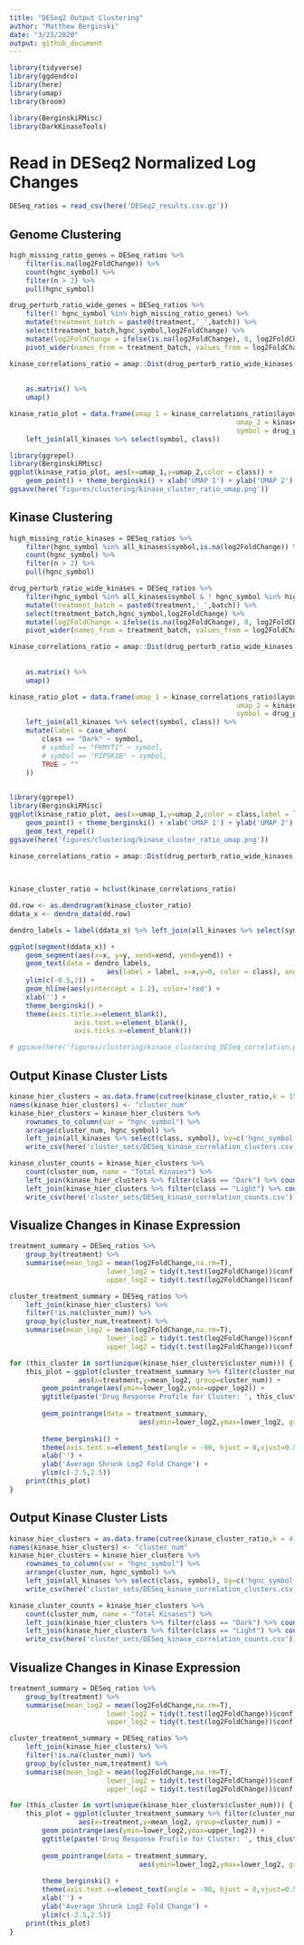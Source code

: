 ```yaml
---
title: "DESeq2 Output Clustering"
author: "Matthew Berginski"
date: "3/23/2020"
output: github_document
---
```


```r
library(tidyverse)
library(ggdendro)
library(here)
library(umap)
library(broom)

library(BerginskiRMisc)
library(DarkKinaseTools)

```

# Read in DESeq2 Normalized Log Changes

```r
DESeq_ratios = read_csv(here('DESeq2_results.csv.gz'))
```

## Genome Clustering

```r
high_missing_ratio_genes = DESeq_ratios %>%
	filter(is.na(log2FoldChange)) %>%
	count(hgnc_symbol) %>%
	filter(n > 2) %>%
	pull(hgnc_symbol)

drug_perturb_ratio_wide_genes = DESeq_ratios %>%
	filter(! hgnc_symbol %in% high_missing_ratio_genes) %>%
	mutate(treatment_batch = paste0(treatment,'_',batch)) %>%
	select(treatment_batch,hgnc_symbol,log2FoldChange) %>%
	mutate(log2FoldChange = ifelse(is.na(log2FoldChange), 0, log2FoldChange)) %>%
	pivot_wider(names_from = treatment_batch, values_from = log2FoldChange)
```



```r
kinase_correlations_ratio = amap::Dist(drug_perturb_ratio_wide_kinases %>% 
																			 	column_to_rownames(var = "hgnc_symbol"),
																			 method="correlation") %>%
	as.matrix() %>%
	umap()

kinase_ratio_plot = data.frame(umap_1 = kinase_correlations_ratio$layout[,1],
														umap_2 = kinase_correlations_ratio$layout[,2],
														symbol = drug_perturb_ratio_wide_kinases$hgnc_symbol) %>%
	left_join(all_kinases %>% select(symbol, class))

library(ggrepel)
library(BerginskiRMisc)
ggplot(kinase_ratio_plot, aes(x=umap_1,y=umap_2,color = class)) +
	geom_point() + theme_berginski() + xlab('UMAP 1') + ylab('UMAP 2')
ggsave(here('figures/clustering/kinase_cluster_ratio_umap.png'))

```


## Kinase Clustering

```r
high_missing_ratio_kinases = DESeq_ratios %>%
	filter(hgnc_symbol %in% all_kinases$symbol,is.na(log2FoldChange)) %>%
	count(hgnc_symbol) %>%
	filter(n > 2) %>%
	pull(hgnc_symbol)

drug_perturb_ratio_wide_kinases = DESeq_ratios %>%
	filter(hgnc_symbol %in% all_kinases$symbol & ! hgnc_symbol %in% high_missing_ratio_kinases) %>%
	mutate(treatment_batch = paste0(treatment,'_',batch)) %>%
	select(treatment_batch,hgnc_symbol,log2FoldChange) %>%
	mutate(log2FoldChange = ifelse(is.na(log2FoldChange), 0, log2FoldChange)) %>%
	pivot_wider(names_from = treatment_batch, values_from = log2FoldChange)
```

```r
kinase_correlations_ratio = amap::Dist(drug_perturb_ratio_wide_kinases %>% 
																			 	column_to_rownames(var = "hgnc_symbol"),
																			 method="correlation") %>%
	as.matrix() %>%
	umap()
```

```r
kinase_ratio_plot = data.frame(umap_1 = kinase_correlations_ratio$layout[,1],
														umap_2 = kinase_correlations_ratio$layout[,2],
														symbol = drug_perturb_ratio_wide_kinases$hgnc_symbol) %>%
	left_join(all_kinases %>% select(symbol, class)) %>%
	mutate(label = case_when(
		class == "Dark" ~ symbol,
		# symbol == "PKMYT1" ~ symbol,
		# symbol == "PIP5K1B" ~ symbol,
		TRUE ~ ""
	))
	

library(ggrepel)
library(BerginskiRMisc)
ggplot(kinase_ratio_plot, aes(x=umap_1,y=umap_2,color = class,label = label)) +
	geom_point() + theme_berginski() + xlab('UMAP 1') + ylab('UMAP 2') +
	geom_text_repel()
ggsave(here('figures/clustering/kinase_cluster_ratio_umap.png'))

```

```r
kinase_correlations_ratio = amap::Dist(drug_perturb_ratio_wide_kinases %>% 
																			 	column_to_rownames(var = "hgnc_symbol"),
																			 method="correlation")

kinase_cluster_ratio = hclust(kinase_correlations_ratio)

dd.row <- as.dendrogram(kinase_cluster_ratio)
ddata_x <- dendro_data(dd.row)

dendro_labels = label(ddata_x) %>% left_join(all_kinases %>% select(symbol,class), by=c('label'='symbol'))

ggplot(segment(ddata_x)) +
	geom_segment(aes(x=x, y=y, xend=xend, yend=yend)) +
	geom_text(data = dendro_labels,
						aes(label = label, x=x,y=0, color = class), angle=90, hjust=1) +
	ylim(c(-0.5,2)) +
	geom_hline(aes(yintercept = 1.2), color='red') +
	xlab('') +
	theme_berginski() +
	theme(axis.title.x=element_blank(),
				axis.text.x=element_blank(),
				axis.ticks.x=element_blank())

# ggsave(here('figures/clustering/kinase_clustering_DESeq_correlation.png'),width=80,limitsize = F)
```

## Output Kinase Cluster Lists

```r
kinase_hier_clusters = as.data.frame(cutree(kinase_cluster_ratio,k = 15))
names(kinase_hier_clusters) <- "cluster_num"
kinase_hier_clusters = kinase_hier_clusters %>%
	rownames_to_column(var = "hgnc_symbol") %>%
	arrange(cluster_num, hgnc_symbol) %>%
	left_join(all_kinases %>% select(class, symbol), by=c('hgnc_symbol'='symbol')) %>%
	write_csv(here('cluster_sets/DESeq_kinase_correlation_clusters.csv'))

kinase_cluster_counts = kinase_hier_clusters %>% 
	count(cluster_num, name = "Total Kinases") %>%
	left_join(kinase_hier_clusters %>% filter(class == "Dark") %>% count(cluster_num, name="Understudied Count")) %>%
	left_join(kinase_hier_clusters %>% filter(class == "Light") %>% count(cluster_num, name="Well Studied Count")) %>%
	write_csv(here('cluster_sets/DESeq_kinase_correlation_counts.csv'))
```

## Visualize Changes in Kinase Expression

```r
treatment_summary = DESeq_ratios %>% 
	group_by(treatment) %>%
	summarise(mean_log2 = mean(log2FoldChange,na.rm=T),
						lower_log2 = tidy(t.test(log2FoldChange))$conf.low,
						upper_log2 = tidy(t.test(log2FoldChange))$conf.high)

cluster_treatment_summary = DESeq_ratios %>% 
	left_join(kinase_hier_clusters) %>% 
	filter(!is.na(cluster_num)) %>%
	group_by(cluster_num,treatment) %>% 
	summarise(mean_log2 = mean(log2FoldChange,na.rm=T),
						lower_log2 = tidy(t.test(log2FoldChange))$conf.low,
						upper_log2 = tidy(t.test(log2FoldChange))$conf.high)

for (this_cluster in sort(unique(kinase_hier_clusters$cluster_num))) {
	this_plot = ggplot(cluster_treatment_summary %>% filter(cluster_num == this_cluster),
				 aes(x=treatment,y=mean_log2, group=cluster_num)) +
		geom_pointrange(aes(ymin=lower_log2,ymax=upper_log2)) +
		ggtitle(paste('Drug Response Profile for Cluster: ', this_cluster)) +
		
		geom_pointrange(data = treatment_summary, 
								aes(ymin=lower_log2,ymax=lower_log2, group='overall'), color='blue',alpha=0.25) +
		
		theme_berginski() +
		theme(axis.text.x=element_text(angle = -90, hjust = 0,vjust=0.5)) +
		xlab('') +
		ylab('Average Shrunk Log2 Fold Change') +
		ylim(c(-2.5,2.5))
	print(this_plot)
}
```

## Output Kinase Cluster Lists

```r
kinase_hier_clusters = as.data.frame(cutree(kinase_cluster_ratio,k = 4))
names(kinase_hier_clusters) <- "cluster_num"
kinase_hier_clusters = kinase_hier_clusters %>%
	rownames_to_column(var = "hgnc_symbol") %>%
	arrange(cluster_num, hgnc_symbol) %>%
	left_join(all_kinases %>% select(class, symbol), by=c('hgnc_symbol'='symbol')) %>%
	write_csv(here('cluster_sets/DESeq_kinase_correlation_clusters.csv'))

kinase_cluster_counts = kinase_hier_clusters %>% 
	count(cluster_num, name = "Total Kinases") %>%
	left_join(kinase_hier_clusters %>% filter(class == "Dark") %>% count(cluster_num, name="Understudied Count")) %>%
	left_join(kinase_hier_clusters %>% filter(class == "Light") %>% count(cluster_num, name="Well Studied Count")) %>%
	write_csv(here('cluster_sets/DESeq_kinase_correlation_counts.csv'))
```

## Visualize Changes in Kinase Expression

```r
treatment_summary = DESeq_ratios %>% 
	group_by(treatment) %>%
	summarise(mean_log2 = mean(log2FoldChange,na.rm=T),
						lower_log2 = tidy(t.test(log2FoldChange))$conf.low,
						upper_log2 = tidy(t.test(log2FoldChange))$conf.high)

cluster_treatment_summary = DESeq_ratios %>% 
	left_join(kinase_hier_clusters) %>% 
	filter(!is.na(cluster_num)) %>%
	group_by(cluster_num,treatment) %>% 
	summarise(mean_log2 = mean(log2FoldChange,na.rm=T),
						lower_log2 = tidy(t.test(log2FoldChange))$conf.low,
						upper_log2 = tidy(t.test(log2FoldChange))$conf.high)

for (this_cluster in sort(unique(kinase_hier_clusters$cluster_num))) {
	this_plot = ggplot(cluster_treatment_summary %>% filter(cluster_num == this_cluster),
				 aes(x=treatment,y=mean_log2, group=cluster_num)) +
		geom_pointrange(aes(ymin=lower_log2,ymax=upper_log2)) +
		ggtitle(paste('Drug Response Profile for Cluster: ', this_cluster)) +
		
		geom_pointrange(data = treatment_summary, 
								aes(ymin=lower_log2,ymax=lower_log2, group='overall'), color='blue',alpha=0.25) +
		
		theme_berginski() +
		theme(axis.text.x=element_text(angle = -90, hjust = 0,vjust=0.5)) +
		xlab('') +
		ylab('Average Shrunk Log2 Fold Change') +
		ylim(c(-2.5,2.5))
	print(this_plot)
}
```